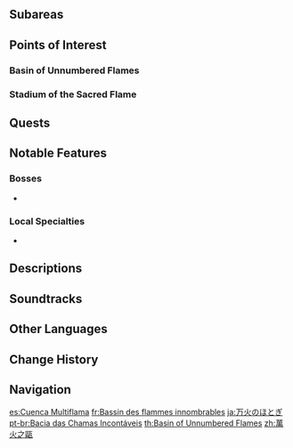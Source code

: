 {{Stub|map borders for 5.0-5.1 and the expansion from 5.2}}
{{Location Infobox
|image        = <gallery>
Basin of Unnumbered Flames.png|In-game
Basin of Unnumbered Flames Map.png|Map
</gallery>
|type         = Area
|map_level    = 
|region       = Natlan
}}
{{Location Intro|description=}}

==Subareas==
{{Locations by Category Table|type=Subareas}}

==Points of Interest==
===Basin of Unnumbered Flames===
{{Locations by Category List
|Basin of Unnumbered Flames Locations&Points of Interest
|not = Stadium of the Sacred Flame Locations
|not2 = Points of Interest with Parent Points of Interest
|not3 = Bulletin Boards
}}

===Stadium of the Sacred Flame===
{{Locations by Category List
|Stadium of the Sacred Flame Locations&Points of Interest
|not = Points of Interest with Parent Points of Interest
|not2 = Bulletin Boards
}}

==Quests==
{{Quests by Category List|heo=1}}

==Notable Features==
<!--===Domains===
{{Domains by Category Gallery}}
-->
===Bosses===
* {{Enemy|Goldflame Qucusaur Tyrant}}

===Local Specialties===
* {{Item|Brilliant Chrysanthemum}}
<!--
==Interactables==
===Interactable Name===
{{Dialogue Start}}
:''':''' {{tx}}
{{Dialogue End}}
-->
==Descriptions==
{{Description|Where the Stadium of the Sacred Flame is situated.<br>Members of the Saurian Relics Association once surveyed the terrain and concluded that this basin was not a natural formation, but rather the result of a [[Celestial Nail|colossal object]] crashing down here many years ago.<br>However, what exactly that colossal object was remains a mystery for which no one has been able to provide a definite answer. Perhaps if the ancient Sacred Flames could speak, they might just hear the answer they seek. Alas, the flames on the Stele of the Sacred Flame burn on, and have yet to answer anyone’s questions.|[[Expedition]] description}}

==Soundtracks==
{{Soundtracks by Category Table|type=location}}
<!--
==Lore==

==Gallery==
<gallery>

</gallery>

==Video Guides==
{{EVT
|video   = 
|caption = 
}}
==Trivia==
=== Etymology ===
*''Coatepec'' means "at the snake hill" in the Nahuatl language.
-->
==Other Languages==
{{Other Languages
|en       = Basin of Unnumbered Flames
|zhs      = 万火之瓯
|zhs_rm   = Wànhuǒ zhī Ōu
|zht      = 萬火之甌
|zht_rm   = Wànhuǒ zhī Ōu
|zh_tl    = Basin of Myriad Fires
|ja       = {{Rubi|万|ばん|火|か}}のほとぎ
|ja_rm    = Banka no Hotogi
|ja_tl    = Basin of Myriad Flames
|ko       = 불들의 잔
|ko_tl    = 
|es       = Cuenca Multiflama
|es_tl    = Multiflame Basin
|fr       = Bassin des flammes innombrables
|fr_tl    = Basin of Unnumbered Flames
|ru       = Бассейн бесчисленных огней
|ru_tl    = Basin of Innumerable Fires
|th       = Basin of Unnumbered Flames
|vi       = Lòng Chảo Vạn Hỏa
|vi_tl    = 
|de       = Becken der Unzähligen Flammen
|de_tl    = Basin of Countless Flames
|id       = Basin of Unnumbered Flames
|pt       = Bacia das Chamas Incontáveis
|pt_tl    = 
|tr       = Sonsuz Alev Havzası
|tr_tl    = 
|it       = Dolina delle Fiamme Infinite
|it_tl    = Sinkhole of the Infinite Flames
}}

== Change History==
{{Change History|5.0}}
<!--
==References==
{{Reflist}}
-->
==Navigation==
{{Area Navbox|Natlan}}

[[es:Cuenca Multiflama]]
[[fr:Bassin des flammes innombrables]]
[[ja:万火のほとぎ]]
[[pt-br:Bacia das Chamas Incontáveis]]
[[th:Basin of Unnumbered Flames]]
[[zh:萬火之甌]]